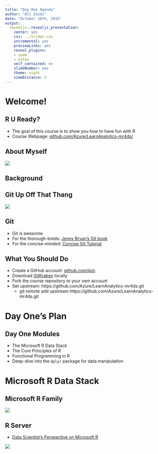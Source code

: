```yaml
---
title: "Day One Agenda"
author: "Ali Zaidi"
date: "October 10th, 2016"
output:
  revealjs::revealjs_presentation:
    center: yes
    css: ../slides.css
    incremental: yes
    previewLinks: yes
    reveal_plugins:
    - zoom
    - notes
    self_contained: no
    slideNumber: yes
    theme: night
    viewDistance: 3
---
```


# Welcome!

## R U Ready?

* The goal of this course is to show you how to have fun with R
* Course Webpage: [github.com/Azure/LearnAnalytics-mr4ds/](https://github.com/Azure/LearnAnalytics-mr4ds)

## About Myself

![](http://www.tridant.com.sg/wp-content/uploads/2015/03/rev_13287_logo_clarkhead_rgb_final_av-450px.png)


## Background

## Git Up Off That Thang

![](http://img.deusm.com/informationweek/2014/10/1316800/Microsoft_LOVES_Linux.jpg)

## Git 

+ Git is awesome
+ For the thorough-breds: [Jenny Bryan's Git book](http://happygitwithr.com/)
+ For the concise-minded: [Concise Git Tutorial](https://github.com/shekhargulati/git-the-missing-tutorial)

## What You Should Do

+ Create a GitHub account: [github.com/join](https://github.com/join)
+ Download [GitKraken](https://www.gitkraken.com/) locally
+ Fork the course repository to your own account
+ Set upstream: https://github.com/Azure/LearnAnalytics-mr4ds.git
    - git remote add upstream https://github.com/Azure/LearnAnalytics-mr4ds.git


# Day One's Plan

## Day One Modules

+ The Microsoft R Data Stack
+ The Core Principles of R
+ Functional Programming in R
+ Deep-dive into the `dplyr` package for data manipulation

# Microsoft R Data Stack

## Microsoft R Family

<div style="width:800px">
![](https://raw.githubusercontent.com/Azure/LearnAnalytics-mr4ds/master/Student-Resources/rmarkdown/images/mr-family.png)
</div>


## R Server 

+ [Data Scientist's Perspective on Microsoft R](http://blog.revolutionanalytics.com/2016/04/data-scientist-perspective.html)

<div style="width:700px">
![](https://raw.githubusercontent.com/Azure/LearnAnalytics-mr4ds/master/Student-Resources/rmarkdown/images/mrcomponents.png)
</div>

